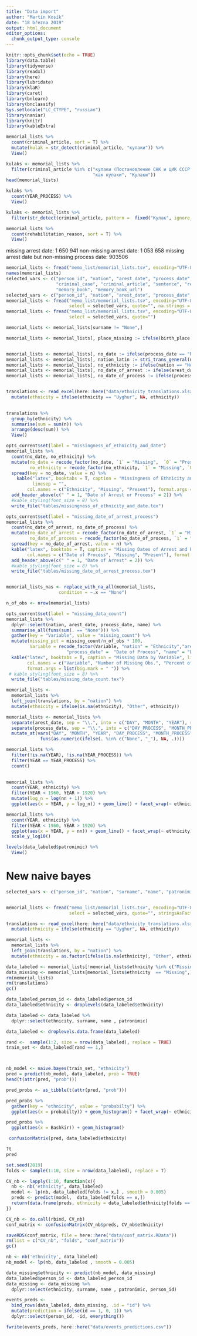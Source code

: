 ```yaml
---
title: "Data import"
author: "Martin Kosík"
date: "18 března 2019"
output: html_document
editor_options: 
  chunk_output_type: console
---
```


```r
knitr::opts_chunk$set(echo = TRUE)
library(data.table)
library(tidyverse)
library(readxl)
library(here)
library(lubridate)
library(klaR)
library(caret)
library(bnlearn)
library(bnclassify)
Sys.setlocale("LC_CTYPE", "russian") 
library(naniar)
library(knitr)
library(kableExtra)
```

```r
memorial_lists %>% 
  count(criminal_article, sort = T) %>% 
  mutate(kulak = str_detect(criminal_article, "кулаки")) %>% 
  View()

kulaks <- memorial_lists %>% 
  filter(criminal_article %in% c("кулаки (Постановление СНК и ЦИК СССР от 1.02.1930)", 
                                 "как кулаки", "Кулаки"))
head(memorial_lists)

kulaks %>% 
  count(YEAR_PROCESS) %>% 
  View()

kulaks <- memorial_lists %>% 
  filter(str_detect(criminal_article, pattern =  fixed("Кулак", ignore_case = TRUE)))

memorial_lists %>% 
  count(rehabilitation_reason, sort = T) %>% 
  View()

```
missing arrest date: 1 650 941
non-missing arrest date: 1 053 658
missing arrest date but non-missing process date: 903506
```r
memorial_lists <- fread("memo_list/memorial_lists.tsv", encoding="UTF-8", nrows = 20, sep="\t")
names(memorial_lists)
selected_vars <- c("person_id", "nation", "arest_date", "process_date","rehabilitation_reason",
                   "criminal_case", "criminal_article", "sentence", "rehabilitation_date",
                   "memory_book", "memory_book_url")
selected_vars <- c("person_id", "nation", "arest_date", "process_date", "surname", "name")
memorial_lists <- fread("memo_list/memorial_lists.tsv", encoding="UTF-8", sep="\t", 
                        select = selected_vars, quote="", na.strings = "None")
memorial_lists <- fread("memo_list/memorial_lists.tsv", encoding="UTF-8", sep="\t", 
                        select = selected_vars, quote="")

memorial_lists <- memorial_lists[surname != "None",]

memorial_lists <- memorial_lists[, place_missing := ifelse(birth_place == "None" & live_place == "None", 1, 0)]


memorial_lists <- memorial_lists[, no_date := ifelse(process_date == "None" & arest_date == "None", 1, 0)]
memorial_lists <- memorial_lists[, nation_latin := stri_trans_general(nation, "cyrillic-latin")]
memorial_lists <- memorial_lists[, no_ethnicity := ifelse(nation == "None", 1, 0)]
memorial_lists <- memorial_lists[, no_date_of_arrest := ifelse(arest_date == "None", 1, 0)]
memorial_lists <- memorial_lists[, no_date_of_process := ifelse(process_date == "None", 1, 0)]


translations <- read_excel(here::here("data/ethnicity_translations.xlsx")) %>% 
  mutate(ethnicity = ifelse(ethnicity == "Uyghur", NA, ethnicity))
  

translations %>% 
  group_by(ethnicity) %>% 
  summarise(sum = sum(n)) %>% 
  arrange(desc(sum)) %>% 
  View()

opts_current$set(label = "missingness_of_ethnicity_and_date")
memorial_lists %>% 
  count(no_date, no_ethnicity) %>% 
  mutate(no_date = recode_factor(no_date, `1` = "Missing",  `0` = "Present"),
         no_ethnicity = recode_factor(no_ethnicity, `1` = "Missing", `0` = "Present")) %>% 
  spread(key = no_date, value = n) %>% 
    kable("latex", booktabs = T, caption = "Missingness of Ethnicity and Dates of Arrest and Process",
          linesep = "",
        col.names = c("Ethnicity", "Missing", "Present"), format.args = list(big.mark = " ")) %>% 
  add_header_above(c(" " = 1, "Date of Arrest or Process" = 2)) %>% 
  #kable_styling(font_size = 8) %>% 
  write_file("tables/missingness_of_ethnicity_and_date.tex")

opts_current$set(label = "missing_date_of_arrest_process")
memorial_lists %>% 
  count(no_date_of_arrest, no_date_of_process) %>% 
  mutate(no_date_of_arrest = recode_factor(no_date_of_arrest, `1` = "Missing",  `0` = "Present"),
         no_date_of_process = recode_factor(no_date_of_process, `1` = "Missing", `0` = "Present")) %>% 
  spread(key = no_date_of_arrest, value = n) %>% 
  kable("latex", booktabs = T, caption = "Missing Dates of Arrest and Process", linesep = "",
        col.names = c("Date of Process", "Missing", "Present"), format.args = list(big.mark = " ")) %>% 
  add_header_above(c(" " = 1, "Date of Arrest" = 2)) %>% 
  #kable_styling(font_size = 8) %>% 
  write_file("tables/missing_date_of_arrest_process.tex")


memorial_lists_nas <- replace_with_na_all(memorial_lists,
                    condition = ~.x == "None")


```


```r
n_of_obs <- nrow(memorial_lists)

opts_current$set(label = "missing_data_count")
memorial_lists %>% 
  dplyr::select(nation, arest_date, process_date, name) %>% 
  summarise_all(funs(sum(. == "None"))) %>% 
  gather(key = "Variable", value = "missing_count") %>% 
  mutate(missing_pct = missing_count/n_of_obs * 100,
         Variable = recode_factor(Variable, "nation" = "Ethnicity","arest_date" = "Date of Arrest", 
                       "process_date" =  "Date of Process", "name" = "First Name", "surname" = "Surname")) %>% 
  kable("latex", booktabs = T, caption = "Missing Data by Variable", linesep = "", digits = 2,
        col.names = c("Variable", "Number of Missing Obs.", "Percent of Missing Obs."),
        format.args = list(big.mark = " ")) %>% 
 # kable_styling(font_size = 8) %>% 
  write_file("tables/missing_data_count.tex")
```



```r
memorial_lists <-
  memorial_lists %>% 
  left_join(translations, by = "nation") %>% 
  mutate(ethnicity = ifelse(is.na(ethnicity), "Other", ethnicity))

memorial_lists <- memorial_lists %>% 
  separate(arest_date, sep = "\\.", into = c("DAY", "MONTH", "YEAR"), remove = FALSE) %>% 
  separate(process_date, sep = "\\.", into = c("DAY_PROCESS", "MONTH_PROCESS", "YEAR_PROCESS"), remove = FALSE) %>%
  mutate_at(vars("DAY", "MONTH", "YEAR", "DAY_PROCESS", "MONTH_PROCESS", "YEAR_PROCESS"),
             funs(as.numeric(ifelse(. %in% c("None", "_"), NA, .))))

```

```r
memorial_lists %>% 
  filter(!is.na(YEAR), !is.na(YEAR_PROCESS)) %>% 
  filter(YEAR == YEAR_PROCESS) %>% 
  count()
  
```


```r
memorial_lists %>% 
  count(YEAR, ethnicity) %>% 
  filter(YEAR < 1960, YEAR > 1920) %>% 
  mutate(log_n = log(nn + 1)) %>% 
  ggplot(aes(x = YEAR, y = log_n)) + geom_line() + facet_wrap(~ ethnicity) + theme_bw()

memorial_lists %>% 
  count(YEAR, ethnicity) %>% 
  filter(YEAR < 1960, YEAR > 1920) %>% 
  ggplot(aes(x = YEAR, y = nn)) + geom_line() + facet_wrap(~ ethnicity) + theme_bw() +
  scale_y_log10()

```


```r
levels(data_labeled$patronimic) %>% 
  View()
```


# New naive bayes

```r
selected_vars <- c("person_id", "nation", "surname", "name", "patronimic")


memorial_lists <- fread("memo_list/memorial_lists.tsv", encoding="UTF-8", sep="\t", 
                        select = selected_vars, quote="", stringsAsFactors = TRUE)

translations <- read_excel(here::here("data/ethnicity_translations.xlsx")) %>% 
  mutate(ethnicity = ifelse(ethnicity == "Uyghur", NA, ethnicity))

```



```r
memorial_lists <-
  memorial_lists %>% 
  left_join(translations, by = "nation") %>% 
  mutate(ethnicity = as.factor(ifelse(is.na(ethnicity), "Other", ethnicity)))  

data_labeled <- memorial_lists[!memorial_lists$ethnicity %in% c("Missing", "Other"),]
data_missing <- memorial_lists[memorial_lists$ethnicity  == "Missing",]
rm(memorial_lists)
rm(translations)
gc()

data_labeled_person_id <- data_labeled$person_id
data_labeled$ethnicity <- droplevels(data_labeled$ethnicity)

data_labeled <- data_labeled %>% 
  dplyr::select(ethnicity, surname, name , patronimic)
```

```r
data_labeled <- droplevels.data.frame(data_labeled)

rand <-  sample(1:2, size = nrow(data_labeled), replace = TRUE)
train_set <- data_labeled[rand == 1,]



nb_model <- naive.bayes(train_set, "ethnicity")
pred = predict(nb_model, data_labeled, prob = TRUE)
head(t(attr(pred, "prob")))

pred_probs <- as_tibble(t(attr(pred, "prob")))

pred_probs %>% 
  gather(key = "ethnicity", value = "probabilty") %>% 
  ggplot(aes(x = probabilty)) + geom_histogram() + facet_wrap(~ ethnicity)

pred_probs %>% 
  ggplot(aes(x = Bashkir)) + geom_histogram()

 confusionMatrix(pred, data_labeled$ethnicity)

?t
pred
```



```r
set.seed(2019)
folds <- sample(1:10, size = nrow(data_labeled), replace = T)

CV_nb <- lapply(1:10, function(x){ 
  nb <- nb('ethnicity', data_labeled)
  model <- lp(nb, data_labeled[folds != x,] , smooth = 0.005)
  preds <- predict(model,  data_labeled[folds == x,])
  return(data.frame(preds, ethnicity = data_labeled$ethnicity[folds == x]))
})

CV_nb <- do.call(rbind, CV_nb)
conf_matrix <- confusionMatrix(CV_nb$preds, CV_nb$ethnicity)

saveRDS(conf_matrix, file = here::here("data/conf_matrix.RData"))
rm(list = c("CV_nb", "folds", "conf_matrix"))
gc()
```


```r
nb <- nb('ethnicity', data_labeled)
nb_model <- lp(nb, data_labeled , smooth = 0.005)

data_missing$ethnicity <- predict(nb_model, data_missing)
data_labeled$person_id <- data_labeled_person_id
data_missing <- data_missing %>% 
  dplyr::select(ethnicity, surname, name , patronimic, person_id)
```

```r
events_preds <- 
  bind_rows(data_labeled, data_missing, .id = "id") %>% 
  mutate(prediction = ifelse(id == 1, 0, 1)) %>% 
  dplyr::select(person_id, -id, everything())

fwrite(events_preds, here::here("data/events_predictions.csv"))

```

